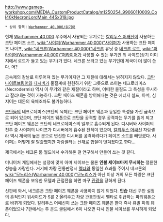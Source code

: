 {{{+1 '''C'tan Phase Weapon, Fractal-Edged Weapon'''}}}

http://www.games-workshop.com/MEDIA_CustomProductCatalog/m1250254_99060110009_Col40kNecronLordMain_445x319.jpg

 * 상위 항목：[[Warhammer 40,000/워기어]]

현재 [[Warhammer 40,000]] 우주에서 사용되는 무기로는 [[칼리두스 어쌔신]]이 사용하는 크탄 페이즈 소드, [[wiki:"사이퍼(Warhammer 40,000)"사이퍼]]가 사용하는 크탄 페이즈 나이프, [[wiki:"네크론(Warhammer 40,000)"네크론]] 유닛 중 [[네크론 로드]], [[wiki:"퍼라이어(Warhammer 40,000)"퍼라이어]]가 사용할 수 있는 무기인 워 사이드(상기 이미지에서 로드가 들고 있는 무기)가 있다. 네크론 쓰라고 있는 무기인데 제국이 더 많이 쓴다. 어?

금속제의 칼날로 이루어져 있는 무기이지만 그 재질에 대해서는 밝혀지지 않았다. [[크탄]] [[나이트브링어]]와 [[디시버]]가 물질계에 현현하기 위한 그릇으로 쓰이는 네크로데미스(Necrodermis) 역시 이 무기와 같은 재질이라고 하며, 어떠한 물질도 그 특성을 무시하고 잘라내는 것이 가능하다. 크탄 페이즈 웨폰을 방어해내는 것은 에너지 실드, 아머, 심지어는 데몬의 육체조차도 불가능하다.

[[크탄]]들의 네크로데미스(크탄의 육체)는 크탄 페이즈 웨폰과 동일한 특성을 가진 금속으로 되어 있으며, 크탄 페이즈 웨폰으로 크탄을 공격할 경우 공격자는 무기를 잃게 되고 크탄 페이즈 웨폰은 크탄의 네크로데미스의 일부로 흡수되게 된다. 디시버와 사이퍼의 전투 중 사이퍼의 나이프가 디시버에게 흡수된 전적이 있으며, [[칼리두스 어쌔신]] 자람셸라 역시 제국의 높은 분으로 변신한 디시버를 공격하려다가 페이즈 소드를 빼앗겼다. 사이퍼는 어떻게 잘 탈출했지만 자람셸라는 산채로 껍질이 벗겨졌다고 한다...

제국에서는 네크론 툼 월드에서 수거해온 걸 연구해서 만들어 쓰는 것 같다.

미니어처 게임에서는 설정에 맞게 아머 세이브는 물론 '''인불 세이브마저 무시하는''' 절륜한 성능을 자랑한다. 거기에 차량 관통판정시 [[멜타]]와 동일한 효과를 주어서 네크론의 [[wiki:"모노리스(Warhammer 40,000)"모노리스]]가 아닌 이상 거의 모든 차량은 크탄 페이즈 웨폰을 보유한 모델과 근접전을 하면 마구 [[관광]]을 당하게 된다.

신판에 와서, 네크론은 크탄 페이즈 웨폰을 사용하지 않게 되었다. '''안습''' 대신 구판 설정의 흔적인지 워사이드가 S를 2 올려주고 차량 관통판정시 멜타로 취급하는 파워웨폰으로 바뀌게 되었다. 칼리두스 어쌔신이 쓰는 크탄 페이즈 웨폰은 한때 즉사 유발 파워 웨폰이었으나 7판에서는 투 운드 굴림에서 6이 나오면 다시 인불 세이브를 무시하게 되었다.
